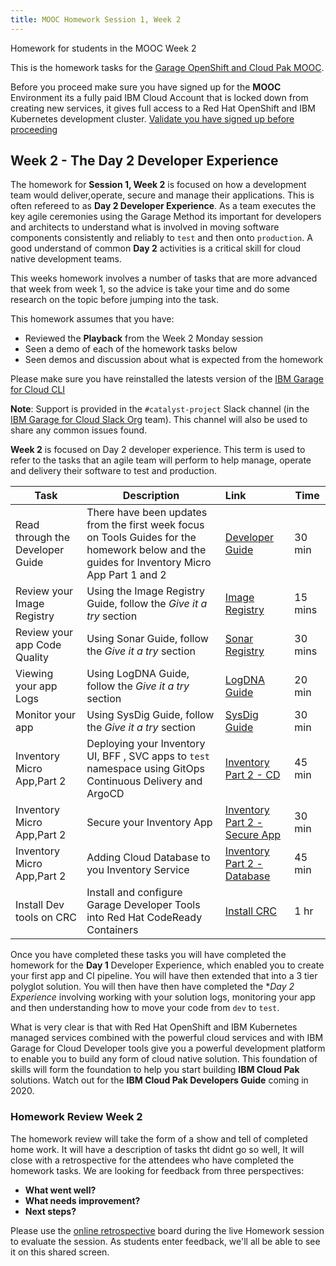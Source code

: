 ```yaml
---
title: MOOC Homework Session 1, Week 2
---
```


<PageDescription>

Homework for students in the MOOC Week 2

</PageDescription>

This is the homework tasks for the [Garage OpenShift and Cloud Pak MOOC](https://www.onlinedigitallearning.com/course/view.php?id=5631).

<InlineNotification>

Before you proceed make sure you have signed up for the **MOOC** Environment its a fully paid IBM Cloud Account that is locked down from creating new services, it gives full access to a Red Hat OpenShift and IBM Kubernetes development cluster.  [Validate you have signed up before proceeding](/homework/teams)

</InlineNotification>

## Week 2 - The Day 2 Developer Experience

The homework for **Session 1, Week 2** is focused on how a development team would deliver,operate, secure and manage their applications. This is often refereed to as **Day 2 Developer Experience**. As a team executes the key agile ceremonies using the Garage Method its important for developers and architects to understand what is involved in moving software components consistently and reliably to `test` and then onto `production`. A good understand of common **Day 2** activities is a critical skill for cloud native development teams.

This weeks homework involves a number of tasks that are more advanced that week from week 1, so the advice is take your time and do some research on the topic before jumping into the task.

This homework assumes that you have:
 - Reviewed the **Playback** from the Week 2 Monday session
 - Seen a demo of each of the homework tasks below
 - Seen demos and discussion about what is expected from the homework

Please make sure you have reinstalled the latests version of the [IBM Garage for Cloud CLI](/getting-started/cli)

<InlineNotification>

**Note**: Support is provided in the `#catalyst-project` Slack channel (in the [IBM Garage for Cloud Slack Org](http://ibm-garage.slack.com) team).
This channel will also be used to share any common issues found.

</InlineNotification>

**Week 2** is focused on Day 2 developer experience. This term is used to refer to the tasks that an agile team will perform to help manage, operate and delivery their software to test and production.

| Task                            | Description         | Link        | Time    |
| --------------------------------| ------------------  |:----------- |---------|
| Read through the Developer Guide| There have been updates from the first week focus on Tools Guides for the homework below and the guides for Inventory Micro App Part 1 and 2 | [Developer Guide](/overview) | 30 min |
| Review your Image Registry | Using the Image Registry Guide, follow the _Give it a try_ section |[Image Registry](/guides/image-registry#give-it-a-try) | 15 mins |
| Review your app Code Quality | Using Sonar Guide, follow the _Give it a try_ section |[Sonar Registry](/guides/code-analysis#give-it-a-try) | 30 mins |
| Viewing  your app Logs | Using LogDNA Guide, follow the _Give it a try_ section | [LogDNA Guide](/guides/log-management#give-it-a-try) | 20 min |
| Monitor your app | Using SysDig Guide, follow the _Give it a try_ section | [SysDig Guide](/guides/monitoring#give-it-a-try) | 30 min |
| Inventory Micro App,Part 2 | Deploying your Inventory UI, BFF , SVC apps to `test` namespace using GitOps Continuous Delivery and ArgoCD  | [Inventory Part 2 - CD](/practical/inventory-part2#using-cd-to-deliver-to-test) | 45 min |
| Inventory Micro App,Part 2 | Secure your Inventory App | [Inventory Part 2 - Secure App](/practical/inventory-part2#securing-the-solution-with-app-id) | 30 min |
| Inventory Micro App,Part 2 | Adding Cloud Database to you Inventory Service | [Inventory Part 2 - Database](/practical/inventory-part2#add-a-cloudant-integration-to-your-backend-service) | 45 min |
| Install Dev tools on CRC | Install and configure Garage Developer Tools into Red Hat CodeReady Containers | [Install CRC](/admin/installation-crc) | 1 hr |


Once you have completed these tasks you will have completed the homework for the **Day 1** Developer Experience, which enabled you to create your first app and CI pipeline. You will have then extended that into a 3 tier polyglot solution. You will then have then have completed the **Day 2 Experience* involving working with your solution logs, monitoring your app and then understanding how to move your code from `dev` to `test`.

What is very clear is that with Red Hat OpenShift and IBM Kubernetes managed services combined with the powerful cloud services and with IBM Garage for Cloud Developer tools give you a powerful development platform to enable you to build any form of cloud native solution. This foundation of skills will form the foundation to help you start building **IBM Cloud Pak** solutions. Watch out for the **IBM Cloud Pak Developers Guide** coming in 2020.

### Homework Review Week 2

The homework review will take the form of a show and tell of completed home work. It will have a description of tasks tht didnt go so well, It will close with a retrospective for the attendees who have completed the homework tasks. We are looking for feedback from three perspectives:

- **What went well?**
- **What needs improvement?**
- **Next steps?**

Please use the [online retrospective](https://reetro-io.herokuapp.com/board/5dc4fca0074a5400170d9c93/5dc4fca0074a5400170d9c95) board during the live Homework session to evaluate the session. As students enter feedback, we'll all be able to see it on this shared screen.
